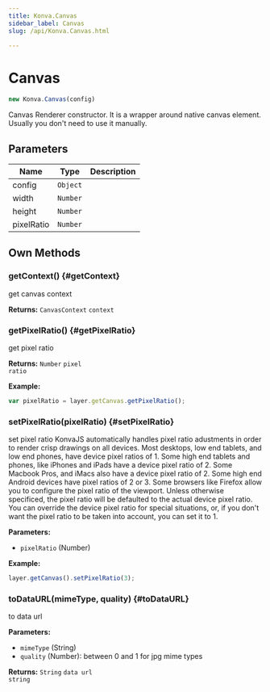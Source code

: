 ```yaml
---
title: Konva.Canvas
sidebar_label: Canvas
slug: /api/Konva.Canvas.html

---
```


# Canvas

```javascript
new Konva.Canvas(config)
```

Canvas Renderer constructor. It is a wrapper around native canvas element. Usually you don't need to use it manually.

## Parameters

| Name | Type | Description |
| ---- | ---- | ----------- |
| config | `Object` |  |
| width | `Number` |  |
| height | `Number` |  |
| pixelRatio | `Number` |  |

## Own Methods

### getContext() {#getContext}

get canvas context

**Returns:** `CanvasContext` <code>context</code>

### getPixelRatio() {#getPixelRatio}

get pixel ratio

**Returns:** `Number` <code>pixel ratio</code>

**Example:**

```javascript
var pixelRatio = layer.getCanvas.getPixelRatio();
```

### setPixelRatio(pixelRatio) {#setPixelRatio}

set pixel ratio KonvaJS automatically handles pixel ratio adustments in order to render crisp drawings  on all devices. Most desktops, low end tablets, and low end phones, have device pixel ratios  of 1.  Some high end tablets and phones, like iPhones and iPads have a device pixel ratio  of 2.  Some Macbook Pros, and iMacs also have a device pixel ratio of 2.  Some high end Android devices have pixel  ratios of 2 or 3.  Some browsers like Firefox allow you to configure the pixel ratio of the viewport.  Unless otherwise  specificed, the pixel ratio will be defaulted to the actual device pixel ratio.  You can override the device pixel  ratio for special situations, or, if you don't want the pixel ratio to be taken into account, you can set it to 1.

**Parameters:**

- `pixelRatio` (Number)

**Example:**

```javascript
layer.getCanvas().setPixelRatio(3);
```

### toDataURL(mimeType, quality) {#toDataURL}

to data url

**Parameters:**

- `mimeType` (String)
- `quality` (Number): between 0 and 1 for jpg mime types

**Returns:** `String` <code>data url string</code>


